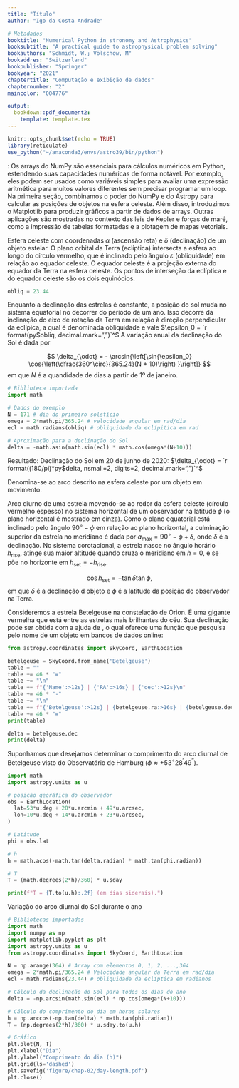 ```yaml
---
title: "Título"
author: "Igo da Costa Andrade"

# Metadados
booktitle: "Numerical Python in stronomy and Astrophysics"
booksubtitle: "A practical guide to astrophysical problem solving"
bookauthors: "Schmidt, W.; Völschow, M"
bookaddres: "Switzerland"
bookpublisher: "Springer"
bookyear: "2021"
chaptertitle: "Computação e exibição de dados"
chapternumber: "2"
maincolor: "004776"

output: 
  bookdown::pdf_document2:
    template: template.tex
---
```


```r
knitr::opts_chunk$set(echo = TRUE)
library(reticulate)
use_python("~/anaconda3/envs/astro39/bin/python")
```


\noindent\textbf{Resumo do capítulo}: Os arrays do NumPy são essenciais para cálculos numéricos em Python, estendendo suas capacidades numéricas de forma notável. Por exemplo, eles podem ser usados como variáveis simples para avaliar uma expressão aritmética para muitos valores diferentes sem precisar programar um loop. Na primeira seção, combinamos o poder do NumPy e do Astropy para calcular as posições de objetos na esfera celeste. Além disso, introduzimos o Matplotlib para produzir gráficos a partir de dados de arrays. Outras aplicações são mostradas no contexto das leis de Kepler e forças de maré, como a impressão de tabelas formatadas e a plotagem de mapas vetoriais. 

\section{Astronomia Esférica}


Esfera celeste com coordenadas $\alpha$ (ascensão reta) e $\delta$ (declinação) de um objeto estelar. O plano orbital da Terra (eclíptica) intersecta a esfera ao longo do círculo vermelho, que é inclinado pelo ângulo $\varepsilon$ (obliquidade) em relação ao equador celeste. O equador celeste é a projeção externa do equador da Terra na esfera celeste. Os pontos de interseção da eclíptica e do equador celeste são os dois equinócios.

\begin{figure}[H]
  \centering
  \caption{Esfera Celeste}
  \includegraphics[width=0.6\textwidth]{figure/chap-02/fig-2-1.png}
\end{figure}

\subsection{Declinação do Sol}

```python
obliq = 23.44
```


Enquanto a declinação das estrelas é constante, a posição do sol muda no sistema equatorial no decorrer do período de um ano. Isso decorre da inclinação do eixo de rotação da Terra em relação à direção perpendicular da eclípica, a qual é denominada obliquidade e vale $\epsilon_0 = `r format(py$obliq, decimal.mark=",")`^\circ$.A variação anual da declinação do Sol é dada por

$$
\delta_{\odot} = - \arcsin{\left[\sin{\epsilon_0} \cos{\left(\dfrac{360^\circ}{365.24}(N + 10)\right) }\right]}
$$
 em que $N$ é a quandidade de dias a partir de 1º de janeiro.
 
\noindent\textbf{Exemplo:}

```python
# Biblioteca importada
import math

# Dados do exemplo
N = 171 # dia do primeiro solstício
omega = 2*math.pi/365.24 # velocidade angular em rad/dia
ecl = math.radians(obliq) # obliquidade da eclípitica em rad

# Aproximação para a declinação do Sol
delta = -math.asin(math.sin(ecl) * math.cos(omega*(N+10)))
```

Resultado: Declinação do Sol em 20 de junho de 2020: $\delta_{\odot} = `r format((180/pi)*py$delta, nsmall=2, digits=2, decimal.mark=",")`^\circ$
 

\subsection{Arco Diurnal}

Denomina-se \textbf{arco diurnal} ao arco descrito na esfera celeste por um objeto em movimento.

\begin{figure}[H]
  \centering
  \caption{Arco Diurnal}
  \includegraphics[width=0.6\textwidth]{figure/chap-02/fig-2-3.png}
\end{figure}

Arco diurno de uma estrela movendo-se ao redor da esfera celeste (círculo vermelho espesso) no sistema horizontal de um observador na latitude $\phi$ (o plano horizontal é mostrado em cinza). Como o plano equatorial está inclinado pelo ângulo $90^\circ - \phi$ em relação ao plano horizontal, a culminação superior da estrela no meridiano é dada por $a_{\text{max}} = 90^\circ - \phi + \delta$, onde $\delta$ é a declinação. No sistema corotacional, a estrela nasce no ângulo horário $h_{\text{rise}}$, atinge sua maior altitude quando cruza o meridiano em $h = 0$, e se põe no horizonte em $h_{\text{set}} = -h_{\text{rise}}$.

$$
\cos{h_{\text{set}}} = -\tan{\delta} \tan{\phi},
$$
em que $\delta$ é a declinação d objeto e $\phi$ é a latitude da posição do observador na Terra.

\noindent\textbf{Exemplo:}

Consideremos a estrela Betelgeuse na constelação de Orion. É uma gigante vermelha que está entre as estrelas mais brilhantes do céu. Sua declinação pode ser obtida com a ajuda de \verb|astropy.coordinates|, o qual oferece uma função que pesquisa pelo nome de um objeto em bancos de dados online:

```python
from astropy.coordinates import SkyCoord, EarthLocation

betelgeuse = SkyCoord.from_name('Betelgeuse')
table = ""
table += 46 * "="
table += "\n"
table += f"{'Name':>12s} | {'RA':>16s} | {'dec':>12s}\n"
table += 46 * "-"
table += "\n"
table += f"{'Betelgeuse':>12s} | {betelgeuse.ra:>16s} | {betelgeuse.dec:>12s}\n"
table += 46 * "="
print(table)

delta = betelgeuse.dec
print(delta)
```

Suponhamos que desejamos determinar o comprimento do arco diurnal de Betelgeuse visto do Observatório de Hamburg ($\phi \approx +53^\circ 28^{'} 49^{''}$).

```python
import math
import astropy.units as u

# posição georáfica do observador
obs = EarthLocation(
  lat=53*u.deg + 28*u.arcmin + 49*u.arcsec,
  lon=10*u.deg + 14*u.arcmin + 23*u.arcsec,
)

# Latitude
phi = obs.lat

# h
h = math.acos(-math.tan(delta.radian) * math.tan(phi.radian))

# T
T = (math.degrees(2*h)/360) * u.sday

print(f"T = {T.to(u.h):.2f} (em dias siderais).")
```

\noindent\textbf{Exemplo:} Variação do arco diurnal do Sol durante o ano 



```python
# Bibliotecas importadas
import math
import numpy as np
import matplotlib.pyplot as plt
import astropy.units as u
from astropy.coordinates import SkyCoord, EarthLocation

N = np.arange(364) # Array com elementos 0, 1, 2, ...,364
omega = 2*math.pi/365.24 # Velocidade angular da Terra em rad/dia
ecl = math.radians(23.44) # obliquidade da eclíptica em radianos

# Cálculo da declinação do Sol para todos os dias do ano
delta = -np.arcsin(math.sin(ecl) * np.cos(omega*(N+10)))

# Cálculo do comprimento do dia em horas solares
h = np.arccos(-np.tan(delta) * math.tan(phi.radian))
T = (np.degrees(2*h)/360) * u.sday.to(u.h)

# Gráfico
plt.plot(N, T)
plt.xlabel("Dia")
plt.ylabel("Comprimento do dia (h)")
plt.grid(ls='dashed')
plt.savefig('figure/chap-02/day-length.pdf')
plt.close()
```

\begin{figure}[H]
  \centering
  \caption{Variação do arco diurnal Solar durante o ano}
  \includegraphics[width=0.8\textwidth]{figure/chap-02/day-length.pdf}
\end{figure}


